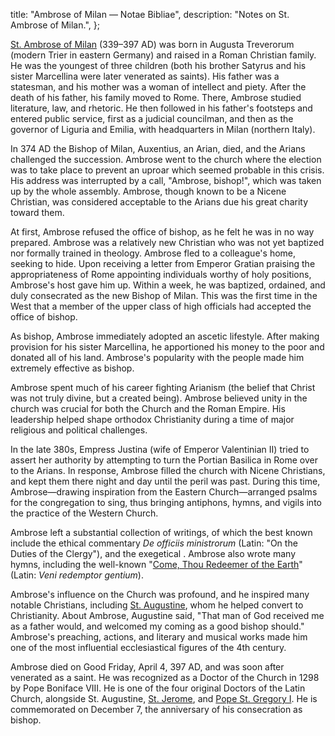   title: "Ambrose of Milan — Notae Bibliae",
  description: "Notes on St. Ambrose of Milan.",
};

<Initial text="Ambrose of Milan" />

[St. Ambrose of Milan](/glossary/names#ambrose) (339–397 AD) was born in Augusta Treverorum (modern Trier in eastern Germany) and raised in a Roman Christian family. He was the youngest of three children (both his brother Satyrus and his sister Marcellina were later venerated as saints). His father was a statesman, and his mother was a woman of intellect and piety. After the death of his father, his family moved to Rome. There, Ambrose studied literature, law, and rhetoric. He then followed in his father's footsteps and entered public service, first as a judicial councilman, and then as the governor of Liguria and Emilia, with headquarters in Milan (northern Italy).

In 374 AD the Bishop of Milan, Auxentius, an Arian, died, and the Arians challenged the succession. Ambrose went to the church where the election was to take place to prevent an uproar which seemed probable in this crisis. His address was interrupted by a call, "Ambrose, bishop!", which was taken up by the whole assembly. Ambrose, though known to be a Nicene Christian, was considered acceptable to the Arians due his great charity toward them.

At first, Ambrose refused the office of bishop, as he felt he was in no way prepared. Ambrose was a relatively new Christian who was not yet baptized nor formally trained in theology. Ambrose fled to a colleague's home, seeking to hide. Upon receiving a letter from Emperor Gratian praising the appropriateness of Rome appointing individuals worthy of holy positions, Ambrose's host gave him up. Within a week, he was baptized, ordained, and duly consecrated as the new Bishop of Milan. This was the first time in the West that a member of the upper class of high officials had accepted the office of bishop.

As bishop, Ambrose immediately adopted an ascetic lifestyle. After making provision for his sister Marcellina, he apportioned his money to the poor and donated all of his land. Ambrose's popularity with the people made him extremely effective as bishop.

Ambrose spent much of his career fighting Arianism (the belief that Christ was not truly divine, but a created being). Ambrose believed unity in the church was crucial for both the Church and the Roman Empire. His leadership helped shape orthodox Christianity during a time of major religious and political challenges.

In the late 380s, Empress Justina (wife of Emperor Valentinian II) tried to assert her authority by attempting to turn the Portian Basilica in Rome over to the Arians. In response, Ambrose filled the church with Nicene Christians, and kept them there night and day until the peril was past. During this time, Ambrose—drawing inspiration from the Eastern Church—arranged psalms for the congregation to sing, thus bringing antiphons, hymns, and vigils into the practice of the Western Church.

Ambrose left a substantial collection of writings, of which the best known include the ethical commentary *De officiis ministrorum* (Latin: "On the Duties of the Clergy"), and the exegetical *<Definition lang="greek" anchor="hexaemeron" text="Hexaemeron" />*. Ambrose also wrote many hymns, including the well-known "[Come, Thou Redeemer of the Earth](/liturgy/music/hymns/come-thou-redeemer-of-the-earth)" (Latin: *Veni redemptor gentium*).

Ambrose's influence on the Church was profound, and he inspired many notable Christians, including [St. Augustine](/people/saints/latin-fathers/augustine-of-hippo), whom he helped convert to Christianity. About Ambrose, Augustine said, "That man of God received me as a father would, and welcomed my coming as a good bishop should." Ambrose's preaching, actions, and literary and musical works made him one of the most influential ecclesiastical figures of the 4th century.

Ambrose died on Good Friday, April 4, 397 AD, and was soon after venerated as a saint. He was recognized as a Doctor of the Church in 1298 by Pope Boniface VIII. He is one of the four original Doctors of the Latin Church, alongside St. Augustine, [St. Jerome](/people/saints/latin-fathers/jerome-of-stridon), and [Pope St. Gregory I](/people/saints/latin-fathers/gregory-the-great). He is commemorated on December 7, the anniversary of his consecration as bishop.
